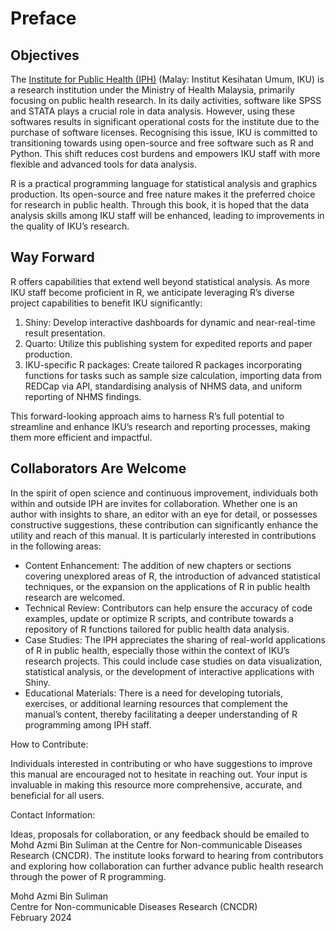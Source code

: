 # Preface {.unnumbered}

## Objectives {.unnumbered}

The [Institute for Public Health (IPH)](https://iku.gov.my/) (Malay: Institut Kesihatan Umum, IKU) is a research institution under the Ministry of Health Malaysia, primarily focusing on public health research. In its daily activities, software like SPSS and STATA plays a crucial role in data analysis. However, using these softwares results in significant operational costs for the institute due to the purchase of software licenses. Recognising this issue, IKU is committed to transitioning towards using open-source and free software such as R and Python. This shift reduces cost burdens and empowers IKU staff with more flexible and advanced tools for data analysis.  

R is a practical programming language for statistical analysis and graphics production. Its open-source and free nature makes it the preferred choice for research in public health. Through this book, it is hoped that the data analysis skills among IKU staff will be enhanced, leading to improvements in the quality of IKU's research.


## Way Forward {.unnumbered}

R offers capabilities that extend well beyond statistical analysis. As more IKU staff become proficient in R, we anticipate leveraging R's diverse project capabilities to benefit IKU significantly:

1.  Shiny: Develop interactive dashboards for dynamic and near-real-time result presentation.
2.  Quarto: Utilize this publishing system for expedited reports and paper production.
3.  IKU-specific R packages: Create tailored R packages incorporating functions for tasks such as sample size calculation, importing data from REDCap via API, standardising analysis of NHMS data, and uniform reporting of NHMS findings.  

This forward-looking approach aims to harness R's full potential to streamline and enhance IKU's research and reporting processes, making them more efficient and impactful.

## Collaborators Are Welcome {.unnumbered}

In the spirit of open science and continuous improvement, individuals both within and outside IPH are invites for collaboration. Whether one is an author with insights to share, an editor with an eye for detail, or possesses constructive suggestions, these contribution can significantly enhance the utility and reach of this manual. It is particularly interested in contributions in the following areas:

- Content Enhancement: The addition of new chapters or sections covering unexplored areas of R, the introduction of advanced statistical techniques, or the expansion on the applications of R in public health research are welcomed.
- Technical Review: Contributors can help ensure the accuracy of code examples, update or optimize R scripts, and contribute towards a repository of R functions tailored for public health data analysis.
- Case Studies: The IPH appreciates the sharing of real-world applications of R in public health, especially those within the context of IKU's research projects. This could include case studies on data visualization, statistical analysis, or the development of interactive applications with Shiny.
- Educational Materials: There is a need for developing tutorials, exercises, or additional learning resources that complement the manual’s content, thereby facilitating a deeper understanding of R programming among IPH staff.

How to Contribute:

Individuals interested in contributing or who have suggestions to improve this manual are encouraged not to hesitate in reaching out. Your input is invaluable in making this resource more comprehensive, accurate, and beneficial for all users.

Contact Information:

Ideas, proposals for collaboration, or any feedback should be emailed to Mohd Azmi Bin Suliman at the Centre for Non-communicable Diseases Research (CNCDR). The institute looks forward to hearing from contributors and exploring how collaboration can further advance public health research through the power of R programming.

\vfill
\noindent Mohd Azmi Bin Suliman  
\noindent Centre for Non-communicable Diseases Research (CNCDR)  
\noindent February 2024
